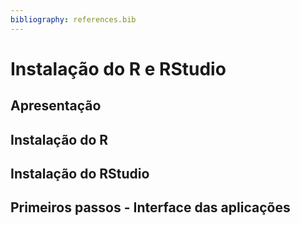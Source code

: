 ```yaml
---
bibliography: references.bib
---
```



\newpage{}

# Instalação do R e RStudio


## Apresentação


## Instalação do R


## Instalação do RStudio


## Primeiros passos - Interface das aplicações